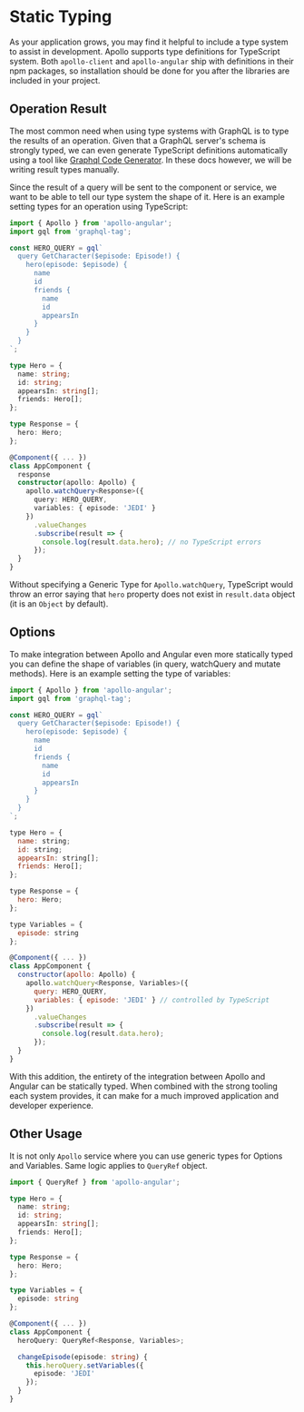 # Static Typing

As your application grows, you may find it helpful to include a type system to assist in
development. Apollo supports type definitions for TypeScript system. Both `apollo-client` and
`apollo-angular` ship with definitions in their npm packages, so installation should be done for you
after the libraries are included in your project.

## Operation Result

The most common need when using type systems with GraphQL is to type the results of an operation.
Given that a GraphQL server's schema is strongly typed, we can even generate TypeScript definitions
automatically using a tool like
[Graphql Code Generator](https://graphql-code-generator.com/docs/plugins/typescript-apollo-angular).
In these docs however, we will be writing result types manually.

Since the result of a query will be sent to the component or service, we want to be able to tell our
type system the shape of it. Here is an example setting types for an operation using TypeScript:

```ts
import { Apollo } from 'apollo-angular';
import gql from 'graphql-tag';

const HERO_QUERY = gql`
  query GetCharacter($episode: Episode!) {
    hero(episode: $episode) {
      name
      id
      friends {
        name
        id
        appearsIn
      }
    }
  }
`;

type Hero = {
  name: string;
  id: string;
  appearsIn: string[];
  friends: Hero[];
};

type Response = {
  hero: Hero;
};

@Component({ ... })
class AppComponent {
  response
  constructor(apollo: Apollo) {
    apollo.watchQuery<Response>({
      query: HERO_QUERY,
      variables: { episode: 'JEDI' }
    })
      .valueChanges
      .subscribe(result => {
        console.log(result.data.hero); // no TypeScript errors
      });
  }
}
```

Without specifying a Generic Type for `Apollo.watchQuery`, TypeScript would throw an error saying
that `hero` property does not exist in `result.data` object (it is an `Object` by default).

## Options

To make integration between Apollo and Angular even more statically typed you can define the shape
of variables (in query, watchQuery and mutate methods). Here is an example setting the type of
variables:

```javascript
import { Apollo } from 'apollo-angular';
import gql from 'graphql-tag';

const HERO_QUERY = gql`
  query GetCharacter($episode: Episode!) {
    hero(episode: $episode) {
      name
      id
      friends {
        name
        id
        appearsIn
      }
    }
  }
`;

type Hero = {
  name: string;
  id: string;
  appearsIn: string[];
  friends: Hero[];
};

type Response = {
  hero: Hero;
};

type Variables = {
  episode: string
};

@Component({ ... })
class AppComponent {
  constructor(apollo: Apollo) {
    apollo.watchQuery<Response, Variables>({
      query: HERO_QUERY,
      variables: { episode: 'JEDI' } // controlled by TypeScript
    })
      .valueChanges
      .subscribe(result => {
        console.log(result.data.hero);
      });
  }
}
```

With this addition, the entirety of the integration between Apollo and Angular can be statically
typed. When combined with the strong tooling each system provides, it can make for a much improved
application and developer experience.

## Other Usage

It is not only `Apollo` service where you can use generic types for Options and Variables. Same
logic applies to `QueryRef` object.

```ts
import { QueryRef } from 'apollo-angular';

type Hero = {
  name: string;
  id: string;
  appearsIn: string[];
  friends: Hero[];
};

type Response = {
  hero: Hero;
};

type Variables = {
  episode: string
};

@Component({ ... })
class AppComponent {
  heroQuery: QueryRef<Response, Variables>;

  changeEpisode(episode: string) {
    this.heroQuery.setVariables({
      episode: 'JEDI'
    });
  }
}
```

